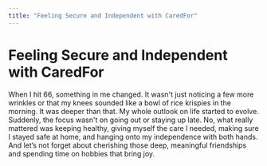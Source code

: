 ```yaml
---
title: "Feeling Secure and Independent with CaredFor"
---
```


# Feeling Secure and Independent with CaredFor

When I hit 66, something in me changed. It wasn't just noticing a few more wrinkles or that my knees sounded like a bowl of rice krispies in the morning. It was deeper than that. My whole outlook on life started to evolve. Suddenly, the focus wasn't on going out or staying up late. No, what really mattered was keeping healthy, giving myself the care I needed, making sure I stayed safe at home, and hanging onto my independence with both hands. And let’s not forget about cherishing those deep, meaningful friendships and spending time on hobbies that bring joy.

